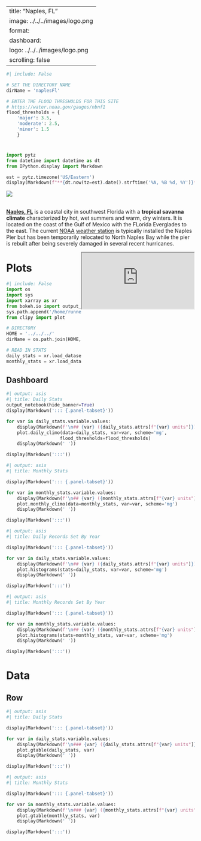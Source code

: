
---
title: "Naples, FL"
image: ../../../images/logo.png
format:
  dashboard:
    logo: ../../../images/logo.png
    scrolling: false
---

```python
#| include: False

# SET THE DIRECTORY NAME
dirName = 'naplesFl'

# ENTER THE FLOOD THRESHOLDS FOR THIS SITE
# https://water.noaa.gov/gauges/nbnf1
flood_thresholds = {
    'major': 3.5,
    'moderate': 2.5,
    'minor': 1.5
    }
```

# {.sidebar}

```python
import pytz
from datetime import datetime as dt
from IPython.display import Markdown

est = pytz.timezone('US/Eastern')
display(Markdown(f"**{dt.now(tz=est).date().strftime('%A, %B %d, %Y')}**<br>"))

```

::: {.card}
![](../../../images/logo.png){scale="75%"}
:::

<br>
[**Naples, FL**](https://en.wikipedia.org/wiki/Naples,_Florida){target="_blank"} is a coastal city in southwest Florida with a **tropical savanna climate** characterized by hot, wet summers and warm, dry winters. It is located on the coast of the Gulf of Mexico with the FLorida Everglades to the east. The current [NOAA](https://www.noaa.gov){target="_blank"} [weather station](https://tidesandcurrents.noaa.gov/waterlevels.html?id=8725114){target="_blank"} is typically installed the Naples Pier but has been temporarily relocated to North Naples Bay while the pier is rebuilt after being severely damaged in several recent hurricanes.

<iframe src="https://www.google.com/maps/embed?pb=!1m14!1m12!1m3!1d114610.90400720038!2d-81.8769408474603!3d26.144883561987392!2m3!1f0!2f0!3f0!3m2!1i1024!2i768!4f13.1!5e0!3m2!1sen!2sus!4v1729823805876!5m2!1sen!2sus" align="right" allowfullscreen="" loading="lazy" referrerpolicy="no-referrer-when-downgrade"></iframe>

# Plots

```python
#| include: False
import os
import sys
import xarray as xr
from bokeh.io import output_notebook
sys.path.append('/home/runner/work/climatology/climatology')
from clipy import plot

# DIRECTORY
HOME = '../../../'
dirName = os.path.join(HOME, dirName)

# READ IN STATS
daily_stats = xr.load_dataset(os.path.join(dirName, 'statistics-daily.nc'))
monthly_stats = xr.load_dataset(os.path.join(dirName, 'statistics-monthly.nc'))

```

## Dashboard {.tabset}

```python
#| output: asis
#| title: Daily Stats
output_notebook(hide_banner=True)
display(Markdown('::: {.panel-tabset}'))

for var in daily_stats.variable.values:
    display(Markdown(f'\n## {var} ({daily_stats.attrs[f"{var} units"]})\n\n'))
    plot.daily_climo(data=daily_stats, var=var, scheme='mg',
                    flood_thresholds=flood_thresholds)
    display(Markdown(' '))

display(Markdown(':::'))

```

```python
#| output: asis
#| title: Monthly Stats

display(Markdown('::: {.panel-tabset}'))

for var in monthly_stats.variable.values:
    display(Markdown(f'\n## {var} ({monthly_stats.attrs[f"{var} units"]})\n\n'))
    plot.monthly_climo(data=monthly_stats, var=var, scheme='mg')
    display(Markdown(' '))

display(Markdown(':::'))

```

```python
#| output: asis
#| title: Daily Records Set By Year 

display(Markdown('::: {.panel-tabset}'))

for var in daily_stats.variable.values:
    display(Markdown(f'\n## {var} ({daily_stats.attrs[f"{var} units"]})\n\n'))
    plot.histograms(stats=daily_stats, var=var, scheme='mg')
    display(Markdown(' '))

display(Markdown(':::'))

```

```python
#| output: asis
#| title: Monthly Records Set By Year 

display(Markdown('::: {.panel-tabset}'))

for var in monthly_stats.variable.values:
    display(Markdown(f'\n## {var} ({monthly_stats.attrs[f"{var} units"]})\n\n'))
    plot.histograms(stats=monthly_stats, var=var, scheme='mg')
    display(Markdown(' '))

display(Markdown(':::'))

```

# Data

## Row {.tabset}

```python
#| output: asis
#| title: Daily Stats

display(Markdown('::: {.panel-tabset}'))

for var in daily_stats.variable.values:
    display(Markdown(f'\n### {var} ({daily_stats.attrs[f"{var} units"]})\n\n'))
    plot.gtable(daily_stats, var)
    display(Markdown(' '))

display(Markdown(':::'))

```

```python
#| output: asis
#| title: Monthly Stats

display(Markdown('::: {.panel-tabset}'))

for var in monthly_stats.variable.values:
    display(Markdown(f'\n### {var} ({monthly_stats.attrs[f"{var} units"]})\n\n'))
    plot.gtable(monthly_stats, var)
    display(Markdown(' '))

display(Markdown(':::'))

```
